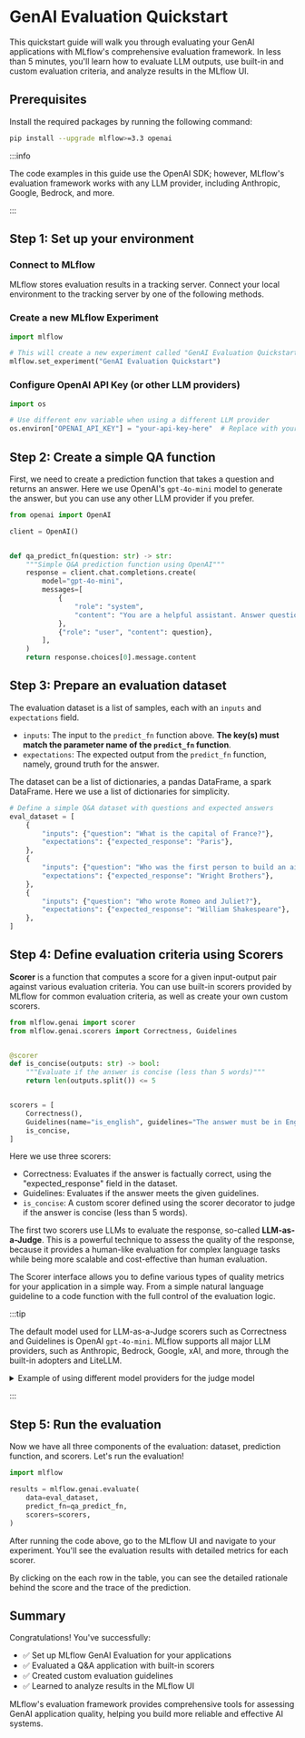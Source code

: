 
# GenAI Evaluation Quickstart

This quickstart guide will walk you through evaluating your GenAI applications with MLflow's comprehensive evaluation framework. In less than 5 minutes, you'll learn how to evaluate LLM outputs, use built-in and custom evaluation criteria, and analyze results in the MLflow UI.

<ImageBox src="/images/mlflow-3/eval-monitor/quickstart-eval-hero.png" alt="Simple Evaluation Results" />

## Prerequisites

Install the required packages by running the following command:

```bash
pip install --upgrade mlflow>=3.3 openai
```

:::info

The code examples in this guide use the OpenAI SDK; however, MLflow's evaluation framework works with any LLM provider, including Anthropic, Google, Bedrock, and more.

:::

## Step 1: Set up your environment

### Connect to MLflow

MLflow stores evaluation results in a tracking server. Connect your local environment to the tracking server by one of the following methods.

<ServerSetup />

### Create a new MLflow Experiment

```python
import mlflow

# This will create a new experiment called "GenAI Evaluation Quickstart" and set it as active
mlflow.set_experiment("GenAI Evaluation Quickstart")
```

### Configure OpenAI API Key (or other LLM providers)

```python
import os

# Use different env variable when using a different LLM provider
os.environ["OPENAI_API_KEY"] = "your-api-key-here"  # Replace with your actual API key
```

## Step 2: Create a simple QA function

First, we need to create a prediction function that takes a question and returns an answer. Here we use OpenAI's `gpt-4o-mini` model to generate the answer, but you can use any other LLM provider if you prefer.

```python
from openai import OpenAI

client = OpenAI()


def qa_predict_fn(question: str) -> str:
    """Simple Q&A prediction function using OpenAI"""
    response = client.chat.completions.create(
        model="gpt-4o-mini",
        messages=[
            {
                "role": "system",
                "content": "You are a helpful assistant. Answer questions concisely.",
            },
            {"role": "user", "content": question},
        ],
    )
    return response.choices[0].message.content
```

## Step 3: Prepare an evaluation dataset

The evaluation dataset is a list of samples, each with an `inputs` and `expectations` field.

- `inputs`: The input to the `predict_fn` function above. **The key(s) must match the parameter name of the `predict_fn` function**.
- `expectations`: The expected output from the `predict_fn` function, namely, ground truth for the answer.

The dataset can be a list of dictionaries, a pandas DataFrame, a spark DataFrame. Here we use a list of dictionaries for simplicity.

```python
# Define a simple Q&A dataset with questions and expected answers
eval_dataset = [
    {
        "inputs": {"question": "What is the capital of France?"},
        "expectations": {"expected_response": "Paris"},
    },
    {
        "inputs": {"question": "Who was the first person to build an airplane?"},
        "expectations": {"expected_response": "Wright Brothers"},
    },
    {
        "inputs": {"question": "Who wrote Romeo and Juliet?"},
        "expectations": {"expected_response": "William Shakespeare"},
    },
]
```

## Step 4: Define evaluation criteria using Scorers

**Scorer** is a function that computes a score for a given input-output pair against various evaluation criteria.
You can use built-in scorers provided by MLflow for common evaluation criteria, as well as create your own custom scorers.

```python
from mlflow.genai import scorer
from mlflow.genai.scorers import Correctness, Guidelines


@scorer
def is_concise(outputs: str) -> bool:
    """Evaluate if the answer is concise (less than 5 words)"""
    return len(outputs.split()) <= 5


scorers = [
    Correctness(),
    Guidelines(name="is_english", guidelines="The answer must be in English"),
    is_concise,
]
```

Here we use three scorers:

- <APILink fn="mlflow.genai.scorers.Correctness">Correctness</APILink>: Evaluates if the answer is factually correct, using the "expected_response" field in the dataset.
- <APILink fn="mlflow.genai.scorers.Guidelines">Guidelines</APILink>: Evaluates if the answer meets the given guidelines.
- `is_concise`: A custom scorer defined using the <APILink fn="mlflow.genai.scorers.scorer">scorer</APILink> decorator to judge if the answer is concise (less than 5 words).

The first two scorers use LLMs to evaluate the response, so-called **LLM-as-a-Judge**. This is a powerful technique to assess the quality of the response, because it provides a human-like evaluation for complex language tasks while being more scalable and cost-effective than human evaluation.

The Scorer interface allows you to define various types of quality metrics for your application in a simple way. From a simple natural language guideline to a code function with the full control of the evaluation logic.

:::tip

The default model used for LLM-as-a-Judge scorers such as Correctness and Guidelines is OpenAI `gpt-4o-mini`. MLflow supports all major LLM providers, such as Anthropic, Bedrock, Google, xAI, and more, through the built-in adopters and LiteLLM.

<details>
<summary>Example of using different model providers for the judge model</summary>

```python
# Anthropic
Correctness(model="anthropic:/claude-sonnet-4-20250514")

# Bedrock
Correctness(model="bedrock:/anthropic.claude-sonnet-4-20250514")

# Google
# Run `pip install litellm` to use Google as the judge model
Correctness(model="gemini/gemini-2.5-flash")

# xAI
# Run `pip install litellm` to use xAI as the judge model
Correctness(model="xai/grok-2-latest")
```

</details>

:::

## Step 5: Run the evaluation

Now we have all three components of the evaluation: dataset, prediction function, and scorers. Let's run the evaluation!

```python
import mlflow

results = mlflow.genai.evaluate(
    data=eval_dataset,
    predict_fn=qa_predict_fn,
    scorers=scorers,
)
```

After running the code above, go to the MLflow UI and navigate to your experiment. You'll see the evaluation results with detailed metrics for each scorer.

<ImageBox src="/images/mlflow-3/eval-monitor/quickstart-eval-result.png" alt="Detailed Evaluation Results" width="90%" />

By clicking on the each row in the table, you can see the detailed rationale behind the score and the trace of the prediction.

<ImageBox src="/images/mlflow-3/eval-monitor/quickstart-eval-trace.png" alt="Detailed Evaluation Results" width="90%" />

## Summary

Congratulations! You've successfully:

- ✅ Set up MLflow GenAI Evaluation for your applications
- ✅ Evaluated a Q&A application with built-in scorers
- ✅ Created custom evaluation guidelines
- ✅ Learned to analyze results in the MLflow UI

MLflow's evaluation framework provides comprehensive tools for assessing GenAI application quality, helping you build more reliable and effective AI systems.
